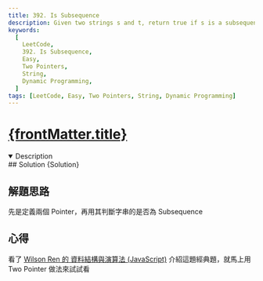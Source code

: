 ```yaml
---
title: 392. Is Subsequence
description: Given two strings s and t, return true if s is a subsequence of t, or false otherwise.
keywords:
  [
    LeetCode,
    392. Is Subsequence,
    Easy,
    Two Pointers,
    String,
    Dynamic Programming,
  ]
tags: [LeetCode, Easy, Two Pointers, String, Dynamic Programming]
---
```


# [{frontMatter.title}](https://leetcode.com/problems/intersection-of-two-arrays/)


<DifficultyBadge difficulty="Easy" />

<Tabs>
  <TabItem value="description" label="題目描述" default>
    <details open>
      <summary>Description</summary>
        <Description />
        <Examples />
    </details> 
  </TabItem>

  <TabItem value="solution" label="解答">
   ## Solution
    <CodeBlock language="js">{Solution}</CodeBlock>
  </TabItem>
</Tabs>

## 解題思路

先是定義兩個 Pointer，再用其判斷字串的是否為 Subsequence

## 心得

看了 [Wilson Ren 的 資料結構與演算法 (JavaScript)](https://www.udemy.com/course/algorithm-data-structure) 介紹這題經典題，就馬上用 Two Pointer 做法來試試看

